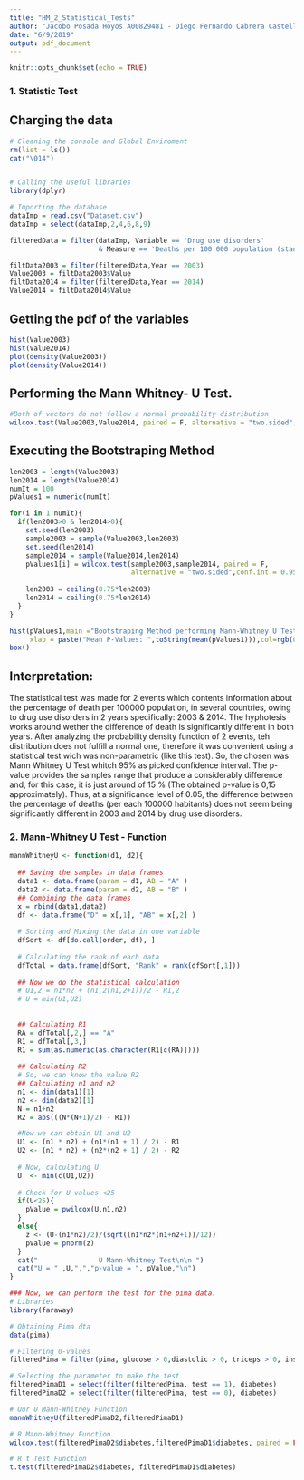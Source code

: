 ```yaml
---
title: "HM_2_Statistical_Tests"
author: "Jacobo Posada Hoyos A00829481 - Diego Fernando Cabrera Castellanos A00829475 - ITESM Campus Querétaro"
date: "6/9/2019"
output: pdf_document
---
```


```r
knitr::opts_chunk$set(echo = TRUE)

```
### 1. Statistic Test
## Charging the data
```r
# Cleaning the console and Global Enviroment
rm(list = ls())
cat("\014") 


# Calling the useful libraries
library(dplyr)

# Importing the database
dataImp = read.csv("Dataset.csv")
dataImp = select(dataImp,2,4,6,8,9)

filteredData = filter(dataImp, Variable == 'Drug use disorders' 
                      & Measure == 'Deaths per 100 000 population (standardised rates)')

filtData2003 = filter(filteredData,Year == 2003)
Value2003 = filtData2003$Value
filtData2014 = filter(filteredData,Year == 2014)
Value2014 = filtData2014$Value
```

## Getting the pdf of the variables
```r
hist(Value2003)
hist(Value2014)
plot(density(Value2003))
plot(density(Value2014))
```

## Performing the Mann Whitney- U Test.
```r
#Both of vectors do not follow a normal probability distribution
wilcox.test(Value2003,Value2014, paired = F, alternative = "two.sided",conf.int = 0.95)
```

## Executing the Bootstraping Method
```r
len2003 = length(Value2003)
len2014 = length(Value2014)
numIt = 100
pValues1 = numeric(numIt)

for(i in 1:numIt){
  if(len2003>0 & len2014>0){
    set.seed(len2003)
    sample2003 = sample(Value2003,len2003)
    set.seed(len2014)
    sample2014 = sample(Value2014,len2014)
    pValues1[i] = wilcox.test(sample2003,sample2014, paired = F, 
                              alternative = "two.sided",conf.int = 0.95)$p.value
  
    len2003 = ceiling(0.75*len2003)
    len2014 = ceiling(0.75*len2014)
  }
}

hist(pValues1,main ="Bootstraping Method performing Mann-Whitney U Test", 
     xlab = paste("Mean P-Values: ",toString(mean(pValues1))),col=rgb(0.1,0.1,0.1,0.5))
box()
```

## Interpretation: 
The statistical test was made for 2 events which contents information about the percentage of death per 100000 population, in several countries, owing to drug use disorders in 2 years specifically: 2003 & 2014. 
The hyphotesis works around wether the difference of death is significantly different in both years. 
After analyzing the probability density function of 2 events, teh distribution does not fulfill a normal one, therefore it was convenient using a statistical test wich was non-parametric (like this test). So, the chosen was Mann Whitney U Test whitch 95% as picked confidence interval. The p-value provides the samples range that produce a considerably difference and, for this case, it is just around of 15 % (The obtained p-value is 0,15 approximately).
Thus, at a significance level of 0.05, the difference between the percentage of deaths (per each 100000 habitants) does not seem being significantly different in 2003 and 2014 by drug use disorders. 

### 2. Mann-Whitney U Test - Function
```r
mannWhitneyU <- function(d1, d2){
  
  ## Saving the samples in data frames
  data1 <- data.frame(param = d1, AB = "A" )
  data2 <- data.frame(param = d2, AB = "B" )
  ## Combining the data frames
  x = rbind(data1,data2)
  df <- data.frame("D" = x[,1], "AB" = x[,2] )
  
  # Sorting and Mixing the data in one variable
  dfSort <- df[do.call(order, df), ]
  
  # Calculating the rank of each data
  dfTotal = data.frame(dfSort, "Rank" = rank(dfSort[,1]))
  
  ## Now we do the statistical calculation 
  # U1,2 = n1*n2 + (n1,2(n1,2+1))/2 - R1,2
  # U = min(U1,U2) 
  
  
  ## Calculating R1
  RA = dfTotal[,2,] == "A"
  R1 = dfTotal[,3,]
  R1 = sum(as.numeric(as.character(R1[c(RA)])))
  
  ## Calculating R2
  # So, we can know the value R2
  ## Calculating n1 and n2
  n1 <- dim(data1)[1]
  n2 <- dim(data2)[1]
  N = n1+n2
  R2 = abs(((N*(N+1)/2) - R1))

  #Now we can obtain U1 and U2
  U1 <- (n1 * n2) + (n1*(n1 + 1) / 2) - R1
  U2 <- (n1 * n2) + (n2*(n2 + 1) / 2) - R2
  
  # Now, calculating U
  U  <- min(c(U1,U2))
  
  # Check for U values <25
  if(U<25){
    pValue = pwilcox(U,n1,n2)
  }
  else{
    z <- (U-(n1*n2)/2)/(sqrt((n1*n2*(n1+n2+1))/12))
    pValue = pnorm(z)
  }
  cat("               U Mann-Whitney Test\n\n ")
  cat("U = " ,U,",","p-value = ", pValue,"\n")
}

### Now, we can perform the test for the pima data.
# Libraries
library(faraway)

# Obtaining Pima dta
data(pima)

# Filtering 0-values
filteredPima = filter(pima, glucose > 0,diastolic > 0, triceps > 0, insulin > 0, bmi > 0)

# Selecting the parameter to make the test
filteredPimaD1 = select(filter(filteredPima, test == 1), diabetes)
filteredPimaD2 = select(filter(filteredPima, test == 0), diabetes)

# Our U Mann-Whitney Function
mannWhitneyU(filteredPimaD2,filteredPimaD1)

# R Mann-Whitney Function 
wilcox.test(filteredPimaD2$diabetes,filteredPimaD1$diabetes, paired = FALSE)

# R t Test Function
t.test(filteredPimaD2$diabetes, filteredPimaD1$diabetes)

```





